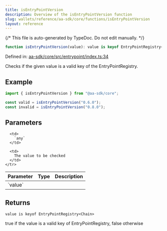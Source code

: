 ```yaml
---
title: isEntryPointVersion
description: Overview of the isEntryPointVersion function
slug: wallets/reference/aa-sdk/core/functions/isEntryPointVersion
layout: reference
---
```


{/* This file is auto-generated by TypeDoc. Do not edit manually. */}

```ts
function isEntryPointVersion(value): value is keyof EntryPointRegistry<Chain>;
```

Defined in: [aa-sdk/core/src/entrypoint/index.ts:34](https://github.com/alchemyplatform/aa-sdk/blob/c1a84188d03473acac2fdb49fb7cd7fdba73169b/aa-sdk/core/src/entrypoint/index.ts#L34)

Checks if the given value is a valid key of the EntryPointRegistry.

## Example

```ts
import { isEntryPointVersion } from "@aa-sdk/core";

const valid = isEntryPointVersion("0.6.0");
const invalid = isEntryPointVersion("0.8.0");
```

## Parameters

<table>
  <thead>
    <tr>
      <th align="left">Parameter</th>
      <th align="left">Type</th>
      <th align="left">Description</th>
    </tr>
  </thead>

  <tbody>
    <tr>
      <td>
        `value`
      </td>

      <td>
        `any`
      </td>

      <td>
        The value to be checked
      </td>
    </tr>

  </tbody>
</table>

## Returns

`value is keyof EntryPointRegistry<Chain>`

true if the value is a valid key of EntryPointRegistry, false otherwise

